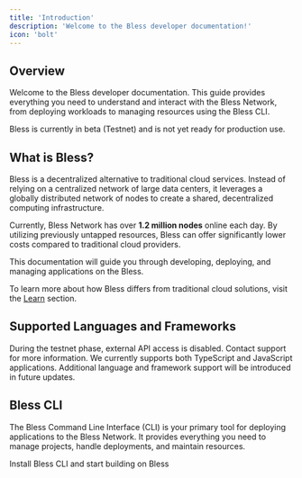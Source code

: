 ```yaml
---
title: 'Introduction'
description: 'Welcome to the Bless developer documentation!'
icon: 'bolt'
---
```


## Overview

Welcome to the Bless developer documentation. This guide provides everything you need to understand and interact with the Bless Network, from deploying workloads to managing resources using the Bless CLI.

<Warning>
    Bless is currently in beta (Testnet) and is not yet ready for production
    use.
</Warning>

## What is Bless?

Bless is a decentralized alternative to traditional cloud services. Instead of relying on a centralized network of large data centers, it leverages a globally distributed network of nodes to create a shared, decentralized computing infrastructure.

Currently, Bless Network has over **1.2 million nodes** online each day. By utilizing previously untapped resources, Bless can offer significantly lower costs compared to traditional cloud providers.

This documentation will guide you through developing, deploying, and managing applications on the Bless.

To learn more about how Bless differs from traditional cloud solutions, visit the [Learn](../learn/network/) section.

## Supported Languages and Frameworks

<Warning>
    During the testnet phase, external API access is disabled. Contact support
    for more information.
</Warning>
We currently supports both TypeScript and JavaScript applications. Additional language
and framework support will be introduced in future updates.

## Bless CLI

The Bless Command Line Interface (CLI) is your primary tool for deploying applications to the Bless Network. It provides everything you need to manage projects, handle deployments, and maintain resources.

<Card title='Get Started' icon='right' href='./installation' horizontal>
    Install Bless CLI and start building on Bless
</Card>
